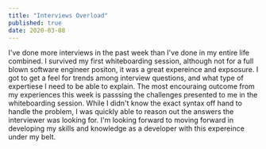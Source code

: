 ```yaml
---
title: "Interviews Overload"
published: true
date: 2020-03-08
---
```


I've done more interviews in the past week than I've done in my entire life combined. I survived my first whiteboarding session, although not for a full blown software engineer positon, it was a great expereince and expsosure. I got to get a feel for trends among interview questions, and what type of expertiese I need to be able to explain. The most encouraing outcome from my experiences this week is passsing the challenges presented to me in the whiteboarding session. While I didn't know the exact syntax off hand to handle the problem, I was quickly able to reason out the answers the interviewer was looking for. I'm looking forward to moving forward in developing my skills and knowledge as a developer with this expereince under my belt.